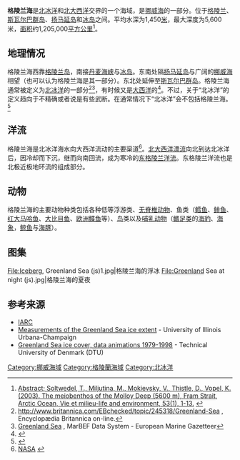 {{Infobox sea
| name               = 格陵兰海
| image              = Iceberg, Greenland Sea (js)1.jpg
| caption            = 格陵兰海的浮冰
| image_bathymetry   = Fram Strait map.png
| caption_bathymetry =
| location           =
| coords             = {{Coord|76|N|8|W|type:waterbody_scale:20000000|display=title,inline}}
| type               = [[海|海]]
| inflow             =
| outflow            =
| catchment          =
| basin_countries    = [[格陵兰|格陵兰]], [[冰岛|冰岛]], [[挪威|挪威]]
| length             =
| width              =
| area               = {{convert|1205000|km2|sqmi|-2|abbr=on}}
| depth              = {{convert|1444|m|ft|0|abbr=on}}
| max-depth          = {{convert|4846|m|ft|0|abbr=on}}
| volume             = {{convert|1747250|km3|cumi|-3|abbr=on}}
| reference          = <ref name=bse>{{Cite web|url=http://slovari.yandex.ru/%D0%93%D1%80%D0%B5%D0%BD%D0%BB%D0%B0%D0%BD%D0%B4%D1%81%D0%BA%D0%BE%D0%B5%20%D0%BC%D0%BE%D1%80%D0%B5/%D0%91%D0%A1%D0%AD/%D0%93%D1%80%D0%B5%D0%BD%D0%BB%D0%B0%D0%BD%D0%B4%D1%81%D0%BA%D0%BE%D0%B5%20%D0%BC%D0%BE%D1%80%D0%B5/|language=ru|title=Greenland Sea|publisher=[[苏联大百科全书|苏联大百科全书]]|deadurl=yes|archiveurl=https://web.archive.org/web/20130514201011/http://slovari.yandex.ru/%D0%93%D1%80%D0%B5%D0%BD%D0%BB%D0%B0%D0%BD%D0%B4%D1%81%D0%BA%D0%BE%D0%B5%20%D0%BC%D0%BE%D1%80%D0%B5/%D0%91%D0%A1%D0%AD/%D0%93%D1%80%D0%B5%D0%BD%D0%BB%D0%B0%D0%BD%D0%B4%D1%81%D0%BA%D0%BE%D0%B5%20%D0%BC%D0%BE%D1%80%D0%B5/|archivedate=2013年5月14日|df=}}</ref><ref name=brit>{{Cite web|url=http://www.britannica.com/EBchecked/topic/245318/Greenland-Sea|title=Greenland Sea|publisher=Encyclopædia Britannica on-line|accessdate=2012-08-22|archive-date=2015-05-17|archive-url=https://web.archive.org/web/20150517022559/http://www.britannica.com/EBchecked/topic/245318/Greenland-Sea|dead-url=no}}</ref>
}}

'''格陵兰海'''是[[北冰洋|北冰洋]]和[[北大西洋|北大西洋]]交界的一个海域，是[[挪威海|挪威海]]的一部分。位于[[格陵兰|格陵兰]]、[[斯瓦尔巴群岛|斯瓦尔巴群岛]]、[[扬马延岛|扬马延岛]]和[[冰岛|冰岛]]之间。平均水深为1,450[[米_(單位)|米]]，最大深度为5,600米，[[面积|面积]]约1,205,000[[平方公里|平方公里]]<ref>[http://epic.awi.de/epic/Main?static=yes&page=abstract&entry_dn=T.S2002a Abstract; Soltwedel, T., Miljutina, M., Mokievsky, V., Thistle, D., Vopel, K.(2003). The meiobenthos of the Molloy Deep (5600 m), Fram Strait, Arctic Ocean, Vie et milieu-life and environment, 53(1), 1-13.] {{webarchive|url=https://web.archive.org/web/20110724180809/http://epic.awi.de/epic/Main?static=yes&page=abstract&entry_dn=T.S2002a |date=2011-07-24 }}</ref>。

== 地理情况 ==
格陵兰海西靠[[格陵兰岛|格陵兰岛]]，南接[[丹麦海峡|丹麦海峡]]与[[冰岛|冰岛]]。东南处隔[[扬马延岛|扬马延岛]]与广阔的[[挪威海|挪威海]]相望（也可以认为格陵兰海是其一部分）。东北处延伸至[[斯瓦尔巴群岛|斯瓦尔巴群岛]]。格陵兰海通常被定义为[[北冰洋|北冰洋]]的一部分<ref>http://www.britannica.com/EBchecked/topic/245318/Greenland-Sea {{Wayback|url=http://www.britannica.com/EBchecked/topic/245318/Greenland-Sea |date=20150517022559 }}, Encyclopædia Britannica on-line.</ref><ref>[http://www.marbef.org/data/gazetteer.php?p=details&id=2356 Greenland Sea] {{Wayback|url=http://www.marbef.org/data/gazetteer.php?p=details&id=2356 |date=20160323140849 }}, MarBEF Data System - European Marine Gazetteer</ref>，有时候又是[[大西洋|大西洋]]的<ref name="Reddy2001">{{cite book|last=Reddy|first=M. P. M.|title=Descriptive Physical Oceanography|url=http://books.google.com/books?id=2NC3JmKI7mYC&pg=PA8|accessdate=26 November 2010|year=2001|publisher=Taylor & Francis|isbn=978-90-5410-706-4|page=8|archive-date=2011-05-11|archive-url=https://web.archive.org/web/20110511181823/http://books.google.com/books?id=2NC3JmKI7mYC&pg=PA8|dead-url=no}}</ref>。不过，关于“北冰洋”的定义趋向于不精确或者说是有些武断。在通常情况下“北冰洋”会不包括格陵兰海。<ref name="SerrezeBarry2005">{{cite book|last1=Serreze|first1=Mark C.|last2=Barry|first2=Roger Graham|title=The Arctic climate system|url=http://books.google.com/books?id=k46foPS-JsIC&pg=PA19|accessdate=27 November 2010|year=2005|publisher=Cambridge University Press|isbn=978-0-521-81418-8|page=19|archive-date=2011-05-11|archive-url=https://web.archive.org/web/20110511192123/http://books.google.com/books?id=k46foPS-JsIC&pg=PA19|dead-url=no}}</ref> 

== 洋流 ==
格陵兰海是北冰洋海水向大西洋流动的主要渠道<ref name="nasa">[http://www.gsfc.nasa.gov/topstory/20020807seaice.html NASA] {{webarchive|url=https://web.archive.org/web/20090727075443/http://www.gsfc.nasa.gov/topstory/20020807seaice.html |date=2009-07-27 }}</ref>。[[北大西洋漂流|北大西洋漂流]]向北到达北冰洋后，因冷却而下沉，继而向南回流，成为寒冷的[[东格陵兰洋流|东格陵兰洋流]]。东格陵兰洋流也是北极近极地环流的组成部分。

== 动物 ==
格陵兰海的主要动物种类包括各种低等浮游类、[[无脊椎动物|无脊椎动物]]、鱼类（[[鳕鱼|鳕鱼]]、[[鲱属|鲱鱼]]、[[红大马哈鱼|红大马哈鱼]]、[[大比目鱼|大比目鱼]]、[[欧洲鲽鱼|欧洲鲽鱼]]等）、[[鸟|鸟]]类以及[[哺乳动物|哺乳动物]]（[[鳍足类|鳍足类]]的[[环海豹|海豹]]、[[海象科|海象]]，[[鲸鱼|鲸鱼]]与[[海豚|海豚]]）。

== 图集 ==
<gallery>
File:Iceberg, Greenland Sea (js)1.jpg|格陵兰海的浮冰
File:Greenland Sea at night (js).jpg|格陵兰海的夏夜
</gallery>

== 参考来源 ==
<references/>
* [https://web.archive.org/web/20100712020455/http://www.frontier.iarc.uaf.edu/~igor/research/convec/vinje.pdf IARC]
* [https://web.archive.org/web/20111028021622/http://arctic.atmos.uiuc.edu/cryosphere/IMAGES/recent365.anom.region.5.html Measurements of the Greenland Sea ice extent] - University of Illinois Urbana-Champaign
* [http://www.dcrs.dtu.dk/DCRS/seaice/gsmpeg.html Greenland Sea ice cover, data animations 1979-1998] {{Wayback|url=http://www.dcrs.dtu.dk/DCRS/seaice/gsmpeg.html |date=20090429055413 }} - Technical University of Denmark (DTU)

{{List of seas}}

{{Authority control}}
[[Category:挪威海域|Category:挪威海域]]
[[Category:格陵蘭海域|Category:格陵蘭海域]]
[[Category:北冰洋|Category:北冰洋]]